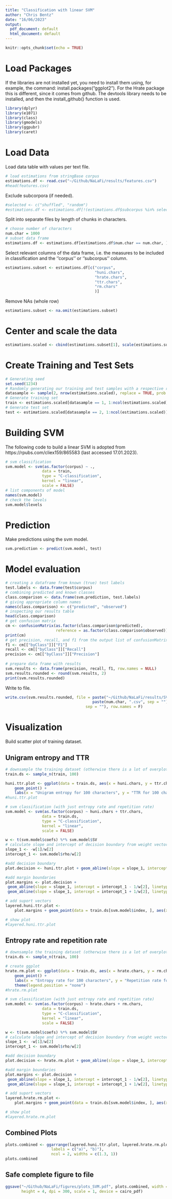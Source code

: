 ```yaml
---
title: "Classification with linear SVM"
author: "Chris Bentz"
date: "16/06/2023"
output:
  pdf_document: default
  html_document: default
---
```


```r
knitr::opts_chunk$set(echo = TRUE)
```

# Load Packages
If the libraries are not installed yet, you need to install them using, for example, the command: install.packages("ggplot2"). For the Hrate package this is different, since it comes from github. The devtools library needs to be installed, and then the install_github() function is used.
```r
library(dplyr)
library(e1071)
library(class)
library(gmodels)
library(ggpubr)
library(caret)
```

# Load Data
Load data table with values per text file. 
```r
# load estimations from stringBase corpus
estimations.df <- read.csv("~/Github/NaLaFi/results/features.csv")
#head(features.csv)
```

Exclude subcorpora (if needed).
```r
#selected <- c("shuffled", "random")
#estimations.df <- estimations.df[!(estimations.df$subcorpus %in% selected), ]
```

Split into separate files by length of chunks in characters.
```r
# choose number of characters
num.char = 1000
# subset data frame
estimations.df <- estimations.df[estimations.df$num.char == num.char, ]
```

Select relevant columns of the data frame, i.e. the measures to be included in classification and the ''corpus'' or ''subcorpus'' column.
```r
estimations.subset <- estimations.df[c("corpus",
                                       "huni.chars", 
                                       "hrate.chars", 
                                       "ttr.chars", 
                                       "rm.chars"
                                       )]
```

Remove NAs (whole row)
```r
estimations.subset <- na.omit(estimations.subset)
```

# Center and scale the data
```r
estimations.scaled <- cbind(estimations.subset[1], scale(estimations.subset[2:ncol(estimations.subset)]))
```

# Create Training and Test Sets
```r
# Generating seed
set.seed(1234)
# Randomly generating our training and test samples with a respective ratio of 2/3 and 1/3
datasample <- sample(2, nrow(estimations.scaled), replace = TRUE, prob = c(0.67, 0.33))
# Generate training set
train <- estimations.scaled[datasample == 1, 1:ncol(estimations.scaled)]
# Generate test set 
test <- estimations.scaled[datasample == 2, 1:ncol(estimations.scaled)]
```

# Building SVM
The following code to build a linear SVM is adopted from https://rpubs.com/cliex159/865583 (last accessed 17.01.2023).
```r
# svm classification
svm.model <- svm(as.factor(corpus) ~ ., 
                data = train, 
                type = "C-classification", 
                kernel = "linear", 
                scale = FALSE)
# list components of model
names(svm.model)
# check the levels
svm.model$levels
```

# Prediction
Make predictions using the svm model.
```r
svm.prediction <- predict(svm.model, test)
```

# Model evaluation
```r
# creating a dataframe from known (true) test labels
test.labels <- data.frame(test$corpus)
# combining predicted and known classes
class.comparison <- data.frame(svm.prediction, test.labels)
# giving appropriate column names
names(class.comparison) <- c("predicted", "observed")
# inspecting our results table
head(class.comparison)
# get confusion matrix
cm <- confusionMatrix(as.factor(class.comparison$predicted), 
                      reference = as.factor(class.comparison$observed))
print(cm)
# get precision, recall, and f1 from the output list of confusionMatrix()
f1 <- cm[["byClass"]]["F1"]
recall <- cm[["byClass"]]["Recall"]
precision <- cm[["byClass"]]["Precision"]
  
# prepare data frame with results
svm.results <- data.frame(precision, recall, f1, row.names = NULL)
svm.results.rounded <- round(svm.results, 2)
print(svm.results.rounded)
```

Write to file.
```r
write.csv(svm.results.rounded, file = paste("~/Github/NaLaFi/results/SVM/results_SVM_", 
                                      paste(num.char, ".csv", sep = ""), 
                                   sep = ""), row.names = F)
```

# Visualization
Build scatter plot of training dataset.

## Unigram entropy and TTR
```r
# downsample the training dataset (otherwise there is a lot of overplotting)
train.ds <- sample_n(train, 100)

huni.ttr.plot <- ggplot(data = train.ds, aes(x = huni.chars, y = ttr.chars, color = corpus)) + 
    geom_point() +
    labs(x = "Unigram entropy for 100 characters", y = "TTR for 100 characters") 
#huni.ttr.plot

# svm classification (with just entropy rate and repetition rate)
svm.model <- svm(as.factor(corpus) ~ huni.chars + ttr.chars, 
                data = train.ds, 
                type = "C-classification", 
                kernel = "linear", 
                scale = FALSE)

w <- t(svm.model$coefs) %*% svm.model$SV
# calculate slope and intercept of decision boundary from weight vector and svm model
slope_1 <- -w[1]/w[2]
intercept_1 <- svm.model$rho/w[2]

#add decision boundary 
plot.decision <- huni.ttr.plot + geom_abline(slope = slope_1, intercept = intercept_1) 

#add margin boundaries
plot.margins <- plot.decision + 
 geom_abline(slope = slope_1, intercept = intercept_1 - 1/w[2], linetype = "dashed")+
 geom_abline(slope = slope_1, intercept = intercept_1 + 1/w[2], linetype = "dashed")

# add suport vectors
layered.huni.ttr.plot <- 
    plot.margins + geom_point(data = train.ds[svm.model$index, ], aes(x = huni.chars, y = ttr.chars), color = "purple", size = 4, alpha = 0.3)

# show plot
#layered.huni.ttr.plot
```

## Entropy rate and repetition rate
```r
# downsample the training dataset (otherwise there is a lot of overplotting)
train.ds <- sample_n(train, 100)

# create ggplot
hrate.rm.plot <- ggplot(data = train.ds, aes(x = hrate.chars, y = rm.chars, color = corpus)) + 
    geom_point() +
    labs(x = "Entropy rate for 100 characters", y = "Repetition rate for 100 characters") +
    theme(legend.position = "none")
#hrate.rm.plot

# svm classification (with just entropy rate and repetition rate)
svm.model <- svm(as.factor(corpus) ~ hrate.chars + rm.chars, 
                data = train.ds, 
                type = "C-classification", 
                kernel = "linear", 
                scale = FALSE)

w <- t(svm.model$coefs) %*% svm.model$SV
# calculate slope and intercept of decision boundary from weight vector and svm model
slope_1 <- -w[1]/w[2]
intercept_1 <- svm.model$rho/w[2]

#add decision boundary 
plot.decision <- hrate.rm.plot + geom_abline(slope = slope_1, intercept = intercept_1) 

#add margin boundaries
plot.margins <- plot.decision + 
 geom_abline(slope = slope_1, intercept = intercept_1 - 1/w[2], linetype = "dashed")+
 geom_abline(slope = slope_1, intercept = intercept_1 + 1/w[2], linetype = "dashed")

# add suport vectors
layered.hrate.rm.plot <- 
    plot.margins + geom_point(data = train.ds[svm.model$index, ], aes(x = hrate.chars, y = rm.chars), color = "purple", size = 4, alpha = 0.3)

# show plot
#layered.hrate.rm.plot
```

## Combined Plots
```r
plots.combined <- ggarrange(layered.huni.ttr.plot, layered.hrate.rm.plot,
                    labels = c("a)", "b)"),
                    ncol = 2, widths = c(1.3, 1))
plots.combined
```

## Safe complete figure to file
```r
ggsave("~/Github/NaLaFi/figures/plots_SVM.pdf", plots.combined, width = 10, 
       height = 4, dpi = 300, scale = 1, device = cairo_pdf)
```
